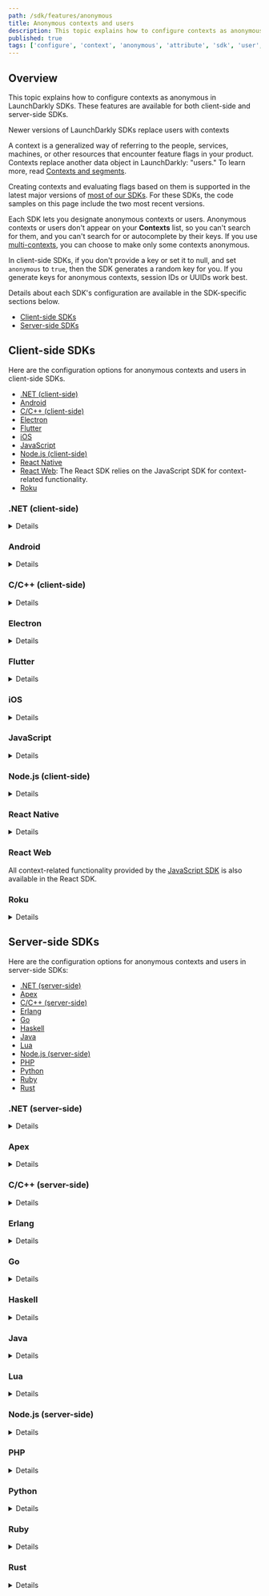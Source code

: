 ```yaml
---
path: /sdk/features/anonymous
title: Anonymous contexts and users
description: This topic explains how to configure contexts as anonymous in LaunchDarkly SDKs. These features are available for both client-side and server-side SDKs.
published: true
tags: ['configure', 'context', 'anonymous', 'attribute', 'sdk', 'user', 'lduser']
---
```


## Overview

This topic explains how to configure contexts as anonymous in LaunchDarkly SDKs. These features are available for both client-side and server-side SDKs.

<Callout intent="info">
<CalloutTitle>Newer versions of LaunchDarkly SDKs replace users with contexts</CalloutTitle>
<CalloutDescription>

A context is a generalized way of referring to the people, services, machines, or other resources that encounter feature flags in your product. Contexts replace another data object in LaunchDarkly: "users." To learn more, read [Contexts and segments](/home/contexts).

Creating contexts and evaluating flags based on them is supported in the latest major versions of [most of our SDKs](/sdk). For these SDKs, the code samples on this page include the two most recent versions.

</CalloutDescription>
</Callout>

Each SDK lets you designate anonymous contexts or users. Anonymous contexts or users don't appear on your **Contexts** list, so you can't search for them, and you can't search for or autocomplete by their keys. If you use [multi-contexts](/home/contexts#understanding-contexts-and-context-kinds), you can choose to make only some contexts anonymous.

In client-side SDKs, if you don't provide a key or set it to null, and set `anonymous` to `true`, then the SDK generates a random key for you. If you generate keys for anonymous contexts, session IDs or UUIDs work best.

Details about each SDK's configuration are available in the SDK-specific sections below.

* [Client-side SDKs](#client-side-sdks)
* [Server-side SDKs](#server-side-sdks)

## Client-side SDKs

Here are the configuration options for anonymous contexts and users in client-side SDKs.

* [.NET (client-side)](#net-client-side)
* [Android](#android)
* [C/C++ (client-side)](#cc-client-side)
* [Electron](#electron)
* [Flutter](#flutter)
* [iOS](#ios)
* [JavaScript](#javascript)
* [Node.js (client-side)](#nodejs-client-side)
* [React Native](#react-native)
* [React Web](#javascript): The React SDK relies on the JavaScript SDK for context-related functionality.
* [Roku](#roku)

### .NET (client-side)

<Details summary="Expand .NET (client-side) code sample">

To distinguish logged-in end users from anonymous end users in the SDK:

<CodeSample>
<CSTab label=".NET SDK v3.0 (C#)">

```csharp
Context context = Context.Builder("context-key-123abc")
    .Anonymous(true)
    .Build();
```

</CSTab>
<CSTab label=".NET SDK v2.x (C#)">

```csharp
LDUser user = User.Builder("user-key-123abc")
    .Anonymous(true)
    .Build();
```

</CSTab>
</CodeSample>

To auto-generate a key for any context whose `anonymous` attribute is true:

<CodeSample>
<CSTab label=".NET SDK v3.0 (C#)">

```csharp
Configuration config = Configuration.Builder("mobile-key-123abc")
    .GenerateAnonymousKeys(true)
    .Build();
```

</CSTab>
</CodeSample>

If you set this option, you must still specify a non-null key as a placeholder when you construct the `Context`, because the SDK does not allow a `Context` to exist with a null key. When you pass this context to SDK methods like `Init` or `Identify`, the SDK replaces the placeholder key with a generated key.

In this example, the placeholder key is "unknown-context-key", but it could be any non-empty string:

<CodeSample>
<CSTab label=".NET SDK v3.0 (C#)">

```csharp
Context context = Context.Builder("unknown-context-key")
    .Anonymous(true)
    .Build();
```

</CSTab>
<CSTab label=".NET SDK v2.x (C#)">

```csharp
LDUser user = User.Builder((string)null).Anonymous(true).Build();
```

</CSTab>
</CodeSample>
</Details>

### Android

<Details summary="Expand Android code sample">

To distinguish logged-in end users from anonymous end users in the SDK:

<CodeSample>
<CSTab label="Android SDK v4.0 (Java)">

```java
LDContext context = LDContext.builder("context-key-123abc")
    .anonymous(true)
    .build();
```

</CSTab>
<CSTab label="Android SDK v4.0 (Kotlin)">

```kotlin
val context: LDContext = LDContext.builder("context-key-123abc")
    .anonymous(true)
    .build()
```

</CSTab>
<CSTab label="Android SDK v3.x (Java)">

```java
LDUser user = new LDUser.Builder("user-key-123abc")
    .anonymous(true)
    .build();
```

</CSTab>
<CSTab label="Android SDK v3.x (Kotlin)">

```kotlin
val user: LDUser = LDUser.Builder("user-key-123abc")
    .anonymous(true)
    .build()
```

</CSTab>
</CodeSample>

When you mark the context as anonymous, you can leave the key parameter in the Builder null or make it an empty string. The client will automatically set it to a LaunchDarkly-specific, device-unique string that is consistent between app restarts and device reboots.
</Details>

### C/C++ (client-side)

<Details summary="Expand C/C++ (client-side) code sample">

To distinguish logged-in end users from anonymous end users in the SDK:

<CodeSample>
<CSTab label="C/C++">

```c
struct LDUser *user = LDUserNew("user-key-123abc");
LDUserSetAnonymous(user, true);
```

</CSTab>
</CodeSample>
</Details>

### Electron

<Details summary="Expand Electron code sample">

To distinguish logged-in end users from anonymous end users in the SDK:

<CodeSample>
<CSTab label="JavaScript">

```js
const anonymousUser2 = { key: 'user-key-123abc', anonymous: true };
```

</CSTab>
<CSTab label="TypeScript">

```ts
import * as LDElectron from 'launchdarkly-electron-client-sdk';

const anonymousUser2: LDElectron.LDUser = { key: 'user-key-123abc', anonymous: true };
```

</CSTab>
</CodeSample>

To create an anonymous user with an auto-generated key, specify the "anonymous" property and omit the "key" property. The LaunchDarkly client creates a unique key for this user and caches it locally:

<CodeSample>
<CSTab label="JavaScript">

```js
const anonymousUser = { anonymous: true };
```

</CSTab>
<CSTab label="TypeScript">

```ts
import * as LDElectron from 'launchdarkly-electron-client-sdk';

const anonymousUser: LDElectron.LDUser = { anonymous: true };
```

</CSTab>
</CodeSample>
</Details>

### Flutter

<Details summary="Expand Flutter code sample">

To distinguish logged-in end users from anonymous end users in the SDK:

<CodeSample>
<CSTab label="Dart">

```dart
LDUser user = LDUserBuilder('user key')
    .anonymous(true)
    .build();
```

</CSTab>
</CodeSample>
</Details>

### iOS

<Details summary="Expand iOS code sample">

To distinguish logged-in end users from anonymous end users in the SDK:

<CodeSample>
<CSTab label="iOS SDK v8.0 (Swift)">

```swift
var contextBuilder = LDContextBuilder(key: "context-key-123abc")
contextBuilder.anonymous(true)

let context = contextBuilder.build().get()
```

</CSTab>
<CSTab label="iOS SDK v8.0 (Objective-C)">

```objectivec
LDContextBuilder *builder = [[LDContextBuilder alloc] initWithKey:@"context-key-123abc"];
[builder trySetValueWithName:@"anonymous" value:[LDValue ofBool:true]];

LDContext *context = builder.build.success;
```

</CSTab>
<CSTab label="iOS SDK v7.x (Swift)">

```swift
var user = LDUser(key: "user-key-123abc")
user.isAnonymous = true
```

</CSTab>
<CSTab label="iOS SDK v7.x (Objective-C)">

```objectivec
LDUser *user = [[LDUser alloc] initWithKey:@"user-key-123abc"];
user.isAnonymous = YES;
```

</CSTab>
</CodeSample>

Alternatively, you can omit the key parameter. The client will automatically set the `isAnonymous` property for the context, and set the key to a LaunchDarkly-specific, device-unique string that is consistent between app restarts and device reboots.

Here's how:

<CodeSample>
<CSTab label="iOS SDK v8.0 (Swift)">

```swift
// Have the SDK use a device persistent key. 
// This sets `isAnonymous` by default.
let context = try LDContextBuilder().build().get()
```

</CSTab>
<CSTab label="iOS SDK v8.0 (Objective-C)">

```objectivec
// Have the SDK use a device persistent key. 
// This sets `isAnonymous` by default.
LDContextBuilder *newThing = [[LDContextBuilder alloc] init];
```

</CSTab>
<CSTab label="iOS SDK v7.x (Swift)">

```swift
// Have the SDK use a device persistent key. 
// This sets `isAnonymous` by default.
let user = LDUser()
```

</CSTab>
<CSTab label="iOS SDK v7.x (Objective-C)">

```objectivec
// Have the SDK use a device persistent key. 
// This sets `isAnonymous` by default.
LDUser *user = [LDUser new];
```

</CSTab>
</CodeSample>
</Details>

### JavaScript

<Details summary="Expand JavaScript code sample">

To create an anonymous context, specify the `anonymous` property and omit the `key` property. The client will automatically set the key to a LaunchDarkly-specific, device-unique string that is consistent between app restarts and device reboots.

Here's how:

<CodeSample>
<CSTab label="JavaScript SDK v3.0">

```js
const anonymousUserContext = {
  kind: 'user',
  anonymous: true
};

// A multi-context can contain both anonymous and non-anonymous contexts.
// Here, the organization is not anonymous.
const multiContext = {
  kind: 'multi',
  user: anonymousUserContext,
  org: {
    key: 'org-key-123abc',
    name: 'Example organization name'
  }
}
```

</CSTab>
<CSTab label="JavaScript SDK v3.0 (TypeScript)">

```ts
import * as ld from 'launchdarkly-js-client-sdk';

const anonymousContext: ld.LDContext = {
  kind: 'user',
  anonymous: true
};

// A multi-context can contain both anonymous and non-anonymous contexts.
// Here, the organization is not anonymous.
const multiContext: ld.LDContext = {
  kind: 'multi',
  user: anonymousUserContext,
  org: {
    key: 'org-key-123abc',
    name: 'Example organization name'
  }
}
```

</CSTab>
<CSTab label="JavaScript SDK v2.x">

```js
const anonymousUser = { anonymous: true };
```

</CSTab>
<CSTab label="JavaScript SDK v2.x (TypeScript)">

```ts
import * as ld from 'launchdarkly-js-client-sdk';

const anonymousUser: ld.LDUser = { anonymous: true };
```

</CSTab>
</CodeSample>
</Details>

### Node.js (client-side)

<Details summary="Expand Node.js (client-side) code sample">

To distinguish logged-in end users from anonymous end users in the SDK:

<CodeSample>
<CSTab label="Node.js SDK v3.0 (JavaScript)">

```js
const anonymousContext = { kind: 'user', key: 'user-key-123abc', anonymous: true };
```

</CSTab>
<CSTab label="Node.js SDK v3.0 (TypeScript)">

```ts
import * as ld from 'launchdarkly-node-client-sdk';

const anonymousContext: ld.LDContext = { kind: 'user', key: 'user-key-123abc', anonymous: true };
```

</CSTab>
<CSTab label="Node.js SDK v2.x (JavaScript)">

```js
const anonymousUser = { key: 'user-key-123abc', anonymous: true };
```

</CSTab>
<CSTab label="Node.js SDK v2.x (TypeScript)">

```ts
import * as ld from 'launchdarkly-node-client-sdk';

const anonymousUser: ld.LDUser = { key: 'user-key-123abc', anonymous: true };
```

</CSTab>
</CodeSample>

You can also have the SDK generate the key for you. Specify the `anonymous` property and omit the `key` property. The client will automatically set the key to a LaunchDarkly-specific, device-unique string that is consistent between app restarts and device reboots.

Here's how:

<CodeSample>
<CSTab label="Node.js SDK v3.0 (JavaScript)">

```js
const anonymousContext = { kind: 'user', anonymous: true };
```

</CSTab>
<CSTab label="Node.js SDK v3.0 (TypeScript)">

```ts
import * as ld from 'launchdarkly-node-client-sdk';

const anonymousContext: ld.LDContext = { kind: 'user', anonymous: true };
```

</CSTab>
<CSTab label="Node.js SDK v2.x (JavaScript)">

```js
const anonymousUser = { anonymous: true };
```

</CSTab>
<CSTab label="Node.js SDK v2.x (TypeScript)">

```ts
import * as ld from 'launchdarkly-node-client-sdk';

const anonymousUser: ld.LDUser = { anonymous: true };

```

</CSTab>
</CodeSample>
</Details>

### React Native

<Details summary="Expand React Native code sample">

To create an create an anonymous context, specify the `anonymous` property. If you omit the context key when building an anonymous context, the client will automatically set it to a LaunchDarkly-specific, device-unique string that is consistent between app restarts and device reboots. If you omit the context key and do not mark the context as anonymous, the SDK gives a usage error.

Here's how:

<CodeSample>
<CSTab label="JavaScript">

```js
// This device context is anonymous
// The key is omitted, and the SDK will automatically generate one
const deviceContext = {
  kind: 'device',
  deviceId: '12345',
  anonymous: true
}

// The multi-context contains one anonymous context
// and one non-anonymous context
const multiContext = {
  kind: 'multi',
  user: userContext,
  device: deviceContext
}
```

</CSTab>
</CodeSample>

In the 6.x versions of the SDK, the user key is required when building anonymous users. To learn more, read [Understanding changes to anonymous users](/sdk/client-side/react/react-native-migration-6-to-7#understanding-changes-to-anonymous-users) in the React Native SDK 6.x to 7.0 migration guide.
</Details>

### React Web

All context-related functionality provided by the [JavaScript SDK](#javascript) is also available in the React SDK.

### Roku

<Details summary="Expand Roku code sample">

To distinguish logged-in end users from anonymous end users in the SDK:

<CodeSample>
<CSTab label="BrightScript">

```brightscript
user.setAnonymous(Boolean)
```

</CSTab>
</CodeSample>
</Details>

## Server-side SDKs

Here are the configuration options for anonymous contexts and users in server-side SDKs:

* [.NET (server-side)](#net-server-side)
* [Apex](#apex)
* [C/C++ (server-side)](#cc-server-side)
* [Erlang](#erlang)
* [Go](#go)
* [Haskell](#haskell)
* [Java](#java)
* [Lua](#lua)
* [Node.js (server-side)](#nodejs-server-side)
* [PHP](#php)
* [Python](#python)
* [Ruby](#ruby)
* [Rust](#rust)

### .NET (server-side)

<Details summary="Expand .NET (server-side) code sample">

To distinguish logged-in end users from anonymous end users in the SDK:

<CodeSample>
<CSTab label=".NET SDK v7.0 (C#)">

```csharp
var context = Context.Builder("context-key-123abc")
    .Anonymous(true)
    .Build();
```

</CSTab>
<CSTab label=".NET SDK v6.x (C#)">

```csharp
var user = User.Builder("user-key-123abc")
    .Anonymous(true)
    .Build();
```

</CSTab>
</CodeSample>
</Details>

### Apex

<Details summary="Expand Apex code sample">

To distinguish logged-in end users from anonymous end users in the SDK:

<CodeSample>
<CSTab label="Java">

```java
LDUser user = new LDUser.Builder('abc123')
    .setAnonymous(true)
    .build();
```

</CSTab>
</CodeSample>
</Details>

### C/C++ (server-side)

<Details summary="Expand C/C++ (server-side) code sample">

To distinguish logged-in end users from anonymous end users in the SDK:

<CodeSample>
<CSTab label="C/C++">

```c
LDUserSetAnonymous(user, true);
```

</CSTab>
</CodeSample>
</Details>

### Erlang

<Details summary="Expand Erlang code sample">

To distinguish logged-in end users from anonymous end users in the SDK:

<CodeSample>
<CSTab label="Erlang SDK v2.0">

```erlang
    Context = ldclient_context:set(anonymous, true,
        ldclient_context:new(<<"user-key-123abc">>))
```

</CSTab>
<CSTab label="Erlang SDK v1.x">

```erlang
Key = <<"user-key-123abc">>,
Anonymous = true,
Map = #{
    key => Key,
    anonymous => Anonymous,
},
User = ldclient_user:new_from_map(Map)
```

</CSTab>
</CodeSample>
</Details>

### Go

<Details summary="Expand Go code sample">

To distinguish logged-in end users from anonymous end users in the SDK:

<CodeSample>
<CSTab label="Go SDK v6.0">

```go
import (
    "github.com/launchdarkly/go-sdk-common/v3/ldcontext"
)

// Anonymous context with only a key
context1 := ldcontext.NewBuilder("context-key-123abc").Anonymous(true)

// Anonymous context with a key plus other attributes
context2 := ldcontext.NewBuilder("context-key-456def").
    Anonymous(true).
    SetString("country", "Canada").
    Build()
```

</CSTab>
<CSTab label="Go SDK v5.x">

```go
import (
    "gopkg.in/launchdarkly/go-sdk-common.v2/lduser"
)

// Anonymous user with only a key
user1 := lduser.NewAnonymousUser("user-key-123abc")

// Anonymous user with a key plus other attributes
user2 := lduser.NewUserBuilder("user-key-456def").
    Anonymous(true).
    Country("US").
    Build()
```

</CSTab>
</CodeSample>
</Details>

### Haskell

<Details summary="Expand Haskell code sample">

To distinguish logged-in end users from anonymous end users in the SDK:

<CodeSample>
<CSTab label="Haskell SDK v4.0">

```haskell
makeContext "user-key-123abc" "user"
  & withAnonymous True
```

</CSTab>
<CSTab label="Haskell SDK v3.x">

```haskell
user` = userSetAnonymous True user
```

</CSTab>
</CodeSample>
</Details>

### Java

<Details summary="Expand Java code sample">

To distinguish logged-in end users from anonymous end users in the SDK:

<CodeSample>
<CSTab label="Java SDK v6.0">

```java
LDContext context = LDContext.builder("context-key-123abc")
  .anonymous(true)
  .build();
```

</CSTab>
<CSTab label="Java SDK v5.x">

```java
LDUser user = new LDUser.Builder("user-key-123abc")
  .anonymous(true)
  .build();
```

</CSTab>
</CodeSample>
</Details>

### Lua

<Details summary="Expand Lua code sample">

To distinguish logged-in end users from anonymous end users in the SDK:

<CodeSample>
<CSTab label="Lua">

```lua
local user = ld.makeUser({
    key       = "user-key-123abc",
    anonymous = true
    }
)
```

</CSTab>
</CodeSample>
</Details>

### Node.js (server-side)

<Details summary="Expand Node.js (server-side) code sample">

To distinguish logged-in end users from anonymous end users in the SDK:

<CodeSample>
<CSTab label="Node.js SDK v7.0 (JavaScript)">

```js
const context = {kind:'user', key:'user-key-123abc', anonymous: true};
```

</CSTab>
<CSTab label="Node.js SDK v7.0 (TypeScript)">

```ts
import * as ld from 'launchdarkly-node-server-sdk';

const context: ld.LDContext = {
  kind: 'user',
  key: 'user-key-123abc',
  anonymous: true,
}
```

</CSTab>
<CSTab label="Node SDK v6.x and earlier (JavaScript)">

```js
const user = {key:'user-key-123abc', anonymous: true};
```

</CSTab>
<CSTab label="Node SDK v6.x and earlier (TypeScript)">

```ts
import * as ld from 'launchdarkly-node-server-sdk';

const user: ld.LDUser = {
  kind: 'user',
  key: 'user-key-123abc',
  anonymous: true,
}
```

</CSTab>
</CodeSample>
</Details>

### PHP

<Details summary="Expand PHP code sample">

To distinguish logged-in end users from anonymous end users in the SDK:

<CodeSample>
<CSTab label="PHP SDK v5.0">

```php
$context = LDContext::builder("context-key-123abc")->anonymous(true)->build();
```

</CSTab>
<CSTab label="PHP SDK v4.x">

```php
$user = (new LDUserBuilder("user-key-123abc"))->anonymous(true)->build();
```

</CSTab>
</CodeSample>
</Details>

### Python

<Details summary="Expand Python code sample">

To distinguish logged-in end users from anonymous end users in the SDK:

<CodeSample>
<CSTab label="Python SDK v8.0">

```python
context = Context.builder("context-key-123abc").anonymous(True).build()
```

</CSTab>
<CSTab label="Python SDK v7.x">

```python
user = { "key":"user-key-123abc", "anonymous": True }
```

</CSTab>
</CodeSample>
</Details>

### Ruby

<Details summary="Expand Ruby code sample">

To distinguish logged-in end users from anonymous end users in the SDK:

<CodeSample>
<CSTab label="Ruby SDK v7.0">

```ruby
context = { key: "context-key-123abc", anonymous: true }
```

</CSTab>
<CSTab label="Ruby SDK v6.x">

```ruby
user = { key: "user-key-123abc", anonymous: true }
```

</CSTab>
</CodeSample>
</Details>

### Rust

<Details summary="Expand Rust code sample">

To distinguish logged-in end users from anonymous end users in the SDK:

<CodeSample>
<CSTab label="Rust SDK v1">

```rust
// Anonymous context with only a key
let context = ContextBuilder::new("context-key-123abc").anonymous(true).build();

// Anonymous context with a key plus other attributes
let context = ContextBuilder::new("context-key-123abc").
    anonymous(true).
    set_value("country", "US".into()).
    build();
```

</CSTab>
<CSTab label="Rust SDK beta">

```rust
// Anonymous user with only a key
let user = User::with_key("user-key-123abc").

// Anonymous user with a key plus other attributes
let user = User::with_key("user-key-123abc").
    anonymous(true).
    country("US").
    build();
```

</CSTab>
</CodeSample>
</Details>
